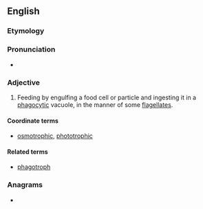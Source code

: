 ==English==

===Etymology===
{{suffix|en|phagotrophy|ic}}

===Pronunciation===
* {{IPA|en|/ˌfeɪɡəˈtɹəʊfɪk/}}

===Adjective===
{{en-adj|-}}

# {{lb|en|microbiology}} Feeding by engulfing a food cell or particle and ingesting it in a [[phagocytic]] vacuole, in the manner of some [[flagellate]]s.

====Coordinate terms====
* [[osmotrophic]], [[phototrophic]]

====Related terms====
* [[phagotroph]]

===Anagrams===
* {{anagrams|en|a=acghhioopprt|photographic}}